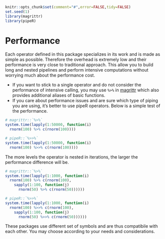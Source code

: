 <!--
%\VignetteEngine{knitr}
%\VignetteIndexEntry{Performance}
%\VignetteDepends{magrittr}
-->

```r
knitr::opts_chunk$set(comment="#",error=FALSE,tidy=FALSE)
set.seed(1)
library(magrittr)
library(pipeR)
```

# Performance

Each operator defined in this package specializes in its work and is made as simple as possible. Therefore the overhead is extremely low and their performance is very close to traditional approach. This allow you to build long and nested pipelines and perform intensive computations without worrying much about the performance cost.

- If you want to stick to a single operator and do not consider the performance of intensive calling, you may use `%>%` in [magrittr](https://github.com/smbache/magrittr) which also provides additional aliases of basic functions. 
- If you care about performance issues and are sure which type of piping you are using, it's better to use pipeR operators. Below is a simple test of the performance.

```r
# magrittr::`%>%`
system.time(lapply(1:50000, function(i) 
  rnorm(100) %>% c(rnorm(100))))

# pipeR::`%>>%`
system.time(lapply(1:50000, function(i) 
  rnorm(100) %>>% c(rnorm(100))))
```

The more levels the operator is nested in iterations, the larger the performance difference will be.

```r
# magrittr::`%>%`
system.time(lapply(1:1000, function(i) 
  rnorm(100) %>% c(rnorm(100),
    sapply(1:100, function(j) 
      rnorm(50) %>% c(rnorm(50))))))

# pipeR::`%>>%`
system.time(lapply(1:1000, function(i) 
  rnorm(100) %>>% c(rnorm(100),
    sapply(1:100, function(j) 
      rnorm(50) %>>% c(rnorm(50))))))
```

These packages use different set of symbols and are thus compatibile with each other. You may choose according to your needs and considerations.
